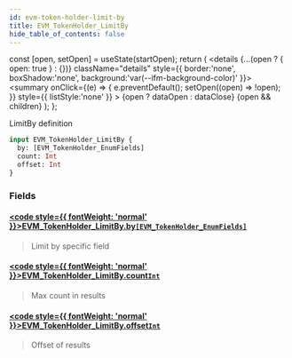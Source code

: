 ```yaml
---
id: evm-token-holder-limit-by
title: EVM_TokenHolder_LimitBy
hide_table_of_contents: false
---
```







  const [open, setOpen] = useState(startOpen);
  return (
    <details {...(open ? { open: true } : {})} className="details" style={{ border:'none', boxShadow:'none', background:'var(--ifm-background-color)' }}>
      <summary
        onClick={(e) => {
          e.preventDefault();
          setOpen((open) => !open);
        }}
        style={{ listStyle:'none' }}
      >
      {open ? dataOpen : dataClose}
      </summary>
      {open && children}
    </details>
  );
};




LimitBy definition


```graphql
input EVM_TokenHolder_LimitBy {
  by: [EVM_TokenHolder_EnumFields]
  count: Int
  offset: Int
}
```




### Fields

#### [<code style={{ fontWeight: 'normal' }}>EVM_TokenHolder_LimitBy.<b>by</b></code>](#)<Bullet />[`[EVM_TokenHolder_EnumFields]`](/docs/graphql-reference/enums/evm-token-holder-enum-fields) <Badge class="secondary" text="list"/> <Badge class="secondary" text="enum"/>
> Limit by specific field
> 

#### [<code style={{ fontWeight: 'normal' }}>EVM_TokenHolder_LimitBy.<b>count</b></code>](#)<Bullet />[`Int`](/docs/graphql-reference/scalars/int) <Badge class="secondary" text="scalar"/>
> Max count in results
> 

#### [<code style={{ fontWeight: 'normal' }}>EVM_TokenHolder_LimitBy.<b>offset</b></code>](#)<Bullet />[`Int`](/docs/graphql-reference/scalars/int) <Badge class="secondary" text="scalar"/>
> Offset of results
> 



